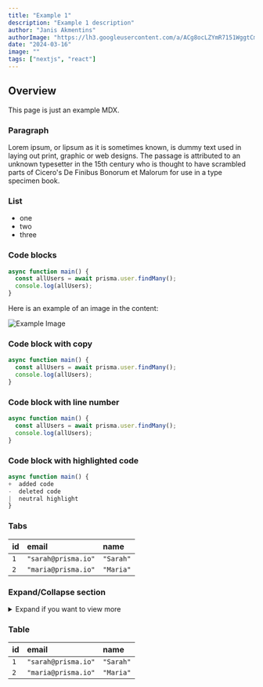 ```yaml
---
title: "Example 1"
description: "Example 1 description"
author: "Janis Akmentins"
authorImage: "https://lh3.googleusercontent.com/a/ACg8ocLZYmR7151WggtCmwlpqbsvDxMcTxva3CQzxRm8q123b3o=s96-c"
date: "2024-03-16"
image: ""
tags: ["nextjs", "react"]
---
```


## Overview

This page is just an example MDX.

### Paragraph

Lorem ipsum, or lipsum as it is sometimes known, is dummy text used in laying out print, graphic or web designs. The passage is attributed to an unknown typesetter in the 15th century who is thought to have scrambled parts of Cicero's De Finibus Bonorum et Malorum for use in a type specimen book.

### List

- one
- two
- three

### Code blocks

```js
async function main() {
  const allUsers = await prisma.user.findMany();
  console.log(allUsers);
}
```

Here is an example of an image in the content:

![Example Image](https://media.wired.com/photos/64daad6b4a854832b16fd3bc/191:100/w_1280,c_limit/How-to-Choose-a-Laptop-August-2023-Gear.jpg)

### Code block with copy

```js copy
async function main() {
  const allUsers = await prisma.user.findMany();
  console.log(allUsers);
}
```

### Code block with line number

```js line-number
async function main() {
  const allUsers = await prisma.user.findMany();
  console.log(allUsers);
}
```

### Code block with highlighted code

```js
async function main() {
+  added code
-  deleted code
|  neutral highlight
}
```

### Tabs

<tab>

| **id** | **email**           | **name**  |
| :----- | :------------------ | :-------- |
| `1`    | `"sarah@prisma.io"` | `"Sarah"` |
| `2`    | `"maria@prisma.io"` | `"Maria"` |

</tab>

### Expand/Collapse section

<details>
<summary>Expand if you want to view more</summary>

More

</details>

### Table

| **id** | **email**           | **name**  |
| :----- | :------------------ | :-------- |
| `1`    | `"sarah@prisma.io"` | `"Sarah"` |
| `2`    | `"maria@prisma.io"` | `"Maria"` |
